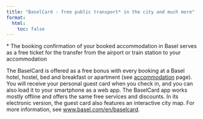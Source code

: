 ```yaml
---
title: "BaselCard - free public transport* in the city and much more"
format: 
  html:
    toc: false
---
```


\* The booking confirmation of your booked accommodation in Basel serves as a free ticket for the transfer from the airport or train station to your accommodation


The BaselCard is offered as a free bonus with every booking at a Basel hotel, hostel, bed and breakfast or apartment (see [accommodation](accommodation.html) page). You will receive your personal guest card when you check in, and you can also load it to your smartphone as a web app. 
The BaselCard app works mostly offline and offers the same free services and discounts. In its electronic version, the guest card also features an interactive city map. For more information, see
[www.basel.com/en/baselcard](https://www.basel.com/en/baselcard).